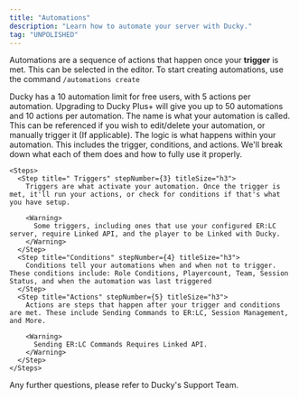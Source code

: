 ```yaml
---
title: "Automations"
description: "Learn how to automate your server with Ducky."
tag: "UNPOLISHED"
---
```


Automations are a sequence of actions that happen once your **trigger** is met. This can be selected in the editor. To start creating automations, use the command `/automations create`

<Danger>
  Ducky has a 10 automation limit for free users, with 5 actions per automation. Upgrading to Ducky Plus+ will give you up to 50 automations and 10 actions per automation.
</Danger>

<Steps>
  <Step title="Adding a Name" titleSize="h2">
    The name is what your automation is called. This can be referenced if you wish to edit/delete your automation, or manually trigger it (If applicable).
  </Step>
  <Step title="Logic" titleSize="h2">
    The logic is what happens within your automation. This includes the trigger, conditions, and actions. We'll break down what each of them does and how to fully use it properly.

    <Steps>
      <Step title=" Triggers" stepNumber={3} titleSize="h3">
        Triggers are what activate your automation. Once the trigger is met, it'll run your actions, or check for conditions if that's what you have setup. 

        <Warning>
          Some triggers, including ones that use your configured ER:LC server, require Linked API, and the player to be Linked with Ducky.
        </Warning>
      </Step>
      <Step title="Conditions" stepNumber={4} titleSize="h3">
        Conditions tell your automations when and when not to trigger. These conditions include: Role Conditions, Playercount, Team, Session Status, and when the automation was last triggered
      </Step>
      <Step title="Actions" stepNumber={5} titleSize="h3">
        Actions are steps that happen after your trigger and conditions are met. These include Sending Commands to ER:LC, Session Management, and More.

        <Warning>
          Sending ER:LC Commands Requires Linked API.
        </Warning>
      </Step>
    </Steps>
  </Step>
</Steps>

Any further questions, please refer to Ducky's Support Team.